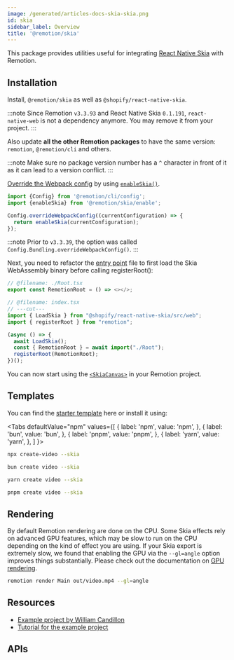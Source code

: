 ```yaml
---
image: /generated/articles-docs-skia-skia.png
id: skia
sidebar_label: Overview
title: '@remotion/skia'
---
```



This package provides utilities useful for integrating [React Native Skia](https://github.com/Shopify/react-native-skia) with Remotion.

## Installation

Install, `@remotion/skia` as well as `@shopify/react-native-skia`.

<Installation pkg="@remotion/skia @shopify/react-native-skia" />

:::note
Since Remotion `v3.3.93` and React Native Skia `0.1.191`, `react-native-web` is not a dependency anymore. You may remove it from your project.
:::

Also update **all the other Remotion packages** to have the same version: `remotion`, `@remotion/cli` and others.

:::note
Make sure no package version number has a `^` character in front of it as it can lead to a version conflict.
:::

[Override the Webpack config](/docs/webpack) by using [`enableSkia()`](/docs/skia/enable-skia).

```ts twoslash title="remotion.config.ts"
import {Config} from '@remotion/cli/config';
import {enableSkia} from '@remotion/skia/enable';

Config.overrideWebpackConfig((currentConfiguration) => {
  return enableSkia(currentConfiguration);
});
```

:::note
Prior to `v3.3.39`, the option was called `Config.Bundling.overrideWebpackConfig()`.
:::

Next, you need to refactor the [entry point](/docs/terminology/entry-point) file to first load the Skia WebAssembly binary before calling registerRoot():

```ts twoslash title="src/index.ts"
// @filename: ./Root.tsx
export const RemotionRoot = () => <></>;

// @filename: index.tsx
// ---cut---
import { LoadSkia } from "@shopify/react-native-skia/src/web";
import { registerRoot } from "remotion";

(async () => {
  await LoadSkia();
  const { RemotionRoot } = await import("./Root");
  registerRoot(RemotionRoot);
})();
```

You can now start using the [`<SkiaCanvas>`](/docs/skia/skia-canvas) in your Remotion project.

## Templates

You can find the [starter template](https://github.com/remotion-dev/template-skia) here or install it using:

<Tabs
defaultValue="npm"
values={[
{ label: 'npm', value: 'npm', },
{ label: 'bun', value: 'bun', },
{ label: 'pnpm', value: 'pnpm', },
{ label: 'yarn', value: 'yarn', },
]
}>
<TabItem value="npm">

```bash
npx create-video --skia
```

  </TabItem>
    <TabItem value="bun">

```bash
bun create video --skia
```

  </TabItem>

  <TabItem value="yarn">

```bash
yarn create video --skia
```

  </TabItem>

  <TabItem value="pnpm">

```bash
pnpm create video --skia
```

  </TabItem>
</Tabs>

## Rendering

By default Remotion rendering are done on the CPU. Some Skia effects rely on advanced GPU features, which may be slow to run on the CPU depending on the kind of effect you are using. If your Skia export is extremely slow, we found that enabling the GPU via the `--gl=angle` option improves things substantially. Please check out the documentation on [GPU rendering](/docs/gpu).

```sh
remotion render Main out/video.mp4 --gl=angle
```

## Resources

- [Example project by William Candillon](https://github.com/wcandillon/remotion-skia-tutorial)
- [Tutorial for the example project](https://www.youtube.com/watch?v=-7MOoWN2_nk)

## APIs

<TableOfContents />
